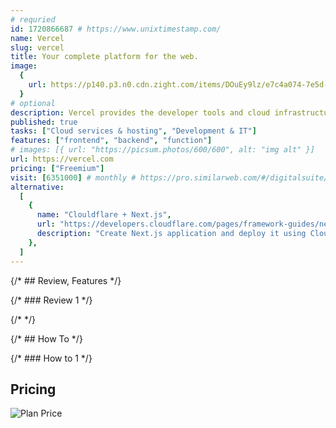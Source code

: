 ```yaml
---
# requried
id: 1720866687 # https://www.unixtimestamp.com/
name: Vercel
slug: vercel
title: Your complete platform for the web.
image:
  {
    url: https://p140.p3.n0.cdn.zight.com/items/DOuEy9lz/e7c4a074-7e5d-4bdb-aaa2-3d8c6886fab6.jpg,
  }
# optional
description: Vercel provides the developer tools and cloud infrastructure to build, scale, and secure a faster, more personalized web.
published: true
tasks: ["Cloud services & hosting", "Development & IT"]
features: ["frontend", "backend", "function"]
# images: [{ url: "https://picsum.photos/600/600", alt: "img alt" }]
url: https://vercel.com
pricing: ["Freemium"]
visit: [6351000] # monthly # https://pro.similarweb.com/#/digitalsuite/websiteanalysis/home
alternative:
  [
    {
      name: "Clouldflare + Next.js",
      url: "https://developers.cloudflare.com/pages/framework-guides/nextjs/deploy-a-nextjs-site/",
      description: "Create Next.js application and deploy it using Cloudflare Pages.",
    },
  ]
---
```


{/* ## Review, Features */}

{/* ### Review 1 */}

{/* <DetailYoutube videoId="" startTime={0} /> */}

{/* ## How To */}

{/* ### How to 1 */}

## Pricing

<Img
  src="https://p140.p3.n0.cdn.zight.com/items/NQuAm1W9/9ca0a40a-5276-4258-9ed3-039ba96ce67c.jpg?v=%22abdde1a1765561171beece7d69272246%22"
  alt="Plan Price"
/>
